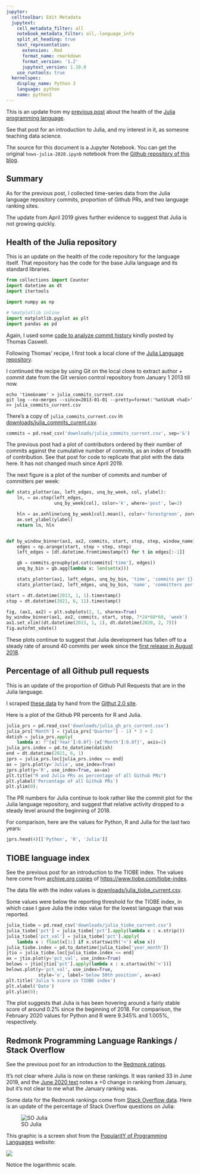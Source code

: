 ```yaml
---
jupyter:
  celltoolbar: Edit Metadata
  jupytext:
    cell_metadata_filter: all
    notebook_metadata_filter: all,-language_info
    split_at_heading: true
    text_representation:
      extension: .Rmd
      format_name: rmarkdown
      format_version: '1.2'
      jupytext_version: 1.10.0
    use_runtools: true
  kernelspec:
    display_name: Python 3
    language: python
    name: python3
---
```


This is an update from my [previous post]({filename}/hows-julia.ipynb) about
the health of the [Julia programming language](https://julialang.org).

See that post for an introduction to Julia, and my interest in it, as someone
teaching data science.


The source for this document is a Jupyter Notebook. You can get the original
`hows-julia-2020.ipynb` notebook from the [Github repository of this
blog](https://github.com/matthew-brett/asterisk-blog).

## Summary

As for the previous post, I collected time-series data from the Julia language
repository commits, proportion of Github PRs, and two language ranking sites.

The update from April 2019 gives further evidence to suggest that Julia is not
growing quickly.

## Health of the Julia repository

This is an update on the health of the code repository for the language
itself. That repository has the code for the base Julia language and its
standard libraries.

```python
from collections import Counter
import datetime as dt
import itertools

import numpy as np

# %matplotlib inline
import matplotlib.pyplot as plt
import pandas as pd
```

Again, I used some [code to analyze commit
history](https://gist.github.com/tacaswell/e95cb2d57ca3783ffc40) kindly posted
by Thomas Caswell.

Following Thomas' recipe, I first took a local clone of the [Julia Language repository](https://github.com/JuliaLang/julia).

I continued the recipe by using Git on the local clone to extract author + commit date from the Git version control repository from January 1 2013 till now.

```
echo 'time&name' > julia_commits_current.csv
git log --no-merges --since=2013-01-01 --pretty=format:'%at&%aN <%aE>' >> julia_commits_current.csv
```

There's a copy of `julia_commits_current.csv` in
[downloads/julia_commits_curent.csv](../downloads/julia_commits_current.csv).

```python
commits = pd.read_csv('downloads/julia_commits_current.csv', sep='&')
```

The previous post had a plot of contributors ordered by their number of commits against the cumulative number of commits, as an index of breadth of contribution.  See that post for code to replicate that plot with the data here.  It has not changed much since April 2019.

The next figure is a plot of the number of commits and number of committers per week:

```python
def stats_plotter(ax, left_edges, unq_by_week, col, ylabel):
    ln, = ax.step(left_edges,
                  unq_by_week[col], color='k', where='post', lw=2)

    hln = ax.axhline(unq_by_week[col].mean(), color='forestgreen', zorder=0, lw=2)
    ax.set_ylabel(ylabel)
    return ln, hln


def by_window_binner(ax1, ax2, commits, start, stop, step, window_name):
    edges = np.arange(start, stop + step, step)
    left_edges = [dt.datetime.fromtimestamp(t) for t in edges[:-1]]

    gb = commits.groupby(pd.cut(commits['time'], edges))
    unq_by_bin = gb.agg(lambda x: len(set(x)))

    stats_plotter(ax1, left_edges, unq_by_bin, 'time', 'commits per {}'.format(window_name))
    stats_plotter(ax2, left_edges, unq_by_bin, 'name', 'committers per {}'.format(window_name))

start = dt.datetime(2013, 1, 1).timestamp()
stop = dt.datetime(2021, 6, 11).timestamp()

fig, (ax1, ax2) = plt.subplots(2, 1, sharex=True)
by_window_binner(ax1, ax2, commits, start, stop, 7*24*60*60, 'week')
ax1.set_xlim((dt.datetime(2013, 1, 1), dt.datetime(2020, 2, 7)))
fig.autofmt_xdate()
```

These plots continue to suggest that Julia development has fallen off to a steady rate of around 40 commits per week since the [first release in August 2018](https://julialang.org/blog/2018/08/one-point-zero).

## Percentage of all Github pull requests

This is an update of the proportion of Github Pull Requests that are in the Julia language.

I scraped [these data](../downloads/julia_gh_prs_current.csv) by hand from the [Githut 2.0 site](https://madnight.github.io/githut).

Here is a plot of the Github PR percents for R and Julia.

```python
julia_prs = pd.read_csv('downloads/julia_gh_prs_current.csv')
julia_prs['Month'] = (julia_prs['Quarter'] - 1) * 3 + 2
datish = julia_prs.apply(
    lambda x: f"{x['Year']:0.0f}-{x['Month']:0.0f}", axis=1)
julia_prs.index = pd.to_datetime(datish)
end = dt.datetime(2021, 6, 1)
jprs = julia_prs.loc[julia_prs.index <= end]
ax = jprs.plot(y='Julia', use_index=True)
jprs.plot(y='R', use_index=True, ax=ax)
plt.title("R and Julia PRs as percentage of all Github PRs")
plt.ylabel('Percentage of all Github PRs')
plt.ylim(0);
```

The PR numbers for Julia continue to look rather like the commit plot for the
Julia language repository, and suggest that relative activity dropped to a steady level around the beginning of 2018.

For comparison, here are the values for Python, R and Julia for the last two years:

```python
jprs.head(4)[['Python', 'R', 'Julia']]
```

## TIOBE language index

See the previous post for an introduction to the TIOBE index.  The values here come from [archive.org copies](https://web.archive.org/web/*/https://www.tiobe.com/tiobe-index/) of
<https://www.tiobe.com/tiobe-index>.

The data file with the index values is
[downloads/julia_tiobe_current.csv](../downloads/julia_tiobe_current.csv).

Some values were below the reporting threshold for the TIOBE index, in which
case I gave Julia the index value for the lowest language that was reported.

```python
julia_tiobe = pd.read_csv('downloads/julia_tiobe_current.csv')
julia_tiobe['pct'] = julia_tiobe['pct'].apply(lambda x : x.strip())
julia_tiobe['pct_val'] = julia_tiobe['pct'].apply(
    lambda x : float(x[1:] if x.startswith('<') else x))
julia_tiobe.index = pd.to_datetime(julia_tiobe['year_month'])
jtio = julia_tiobe.loc[julia_tiobe.index <= end]
ax = jtio.plot(y='pct_val', use_index=True)
belows = jtio[jtio['pct'].apply(lambda x : x.startswith('<'))]
belows.plot(y='pct_val', use_index=True,
            style='o', label='below 50th position', ax=ax)
plt.title('Julia % score in TIOBE index')
plt.xlabel('Date')
plt.ylim(0);
```

The plot suggests that Julia is has been hovering around a fairly stable score of around 0.2% since the beginning of 2018.  For comparison, the February 2020 values for Python and R were 9.345% and 1.005%, respectively.

## Redmonk Programming Language Rankings / Stack Overflow

See the previous post for an introduction to the [Redmonk
ratings](https://redmonk.com/sogrady/category/programming-languages).

It's not clear where Julia is now on these rankings.  It was ranked 33 in June 2019, and the [June 2020 text](https://redmonk.com/sogrady/2020/07/27/language-rankings-6-20) notes a +0 change in ranking from January, but it's not clear to me what the January ranking was.

Some data for the Redmonk rankings come from [Stack Overflow
data](https://insights.stackoverflow.com/trends).  Here is an update of the
percentage of Stack Overflow questions on Julia:

![SO Julia](images/so_julia_2021-06.png)


This graphic is a screen shot from the [PopularitY of Programming
Languages](https://pypl.github.io/PYPL.html) website:

![](images/pypl_2021-06.jpg)

Notice the logarithmic scale.
